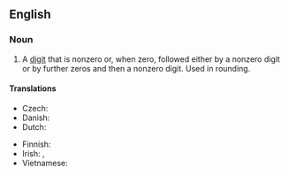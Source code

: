 ==English==
{{wikipedia}}

===Noun===
{{en-noun}}

# {{lb|en|mathematics}} A [[digit]] that is nonzero or, when zero, followed either by a nonzero digit or by further zeros and then a nonzero digit. Used in rounding.

====Translations====
{{trans-top|digit}}
* Czech: {{t|cs|platná číslice|f}}
* Danish: {{t|da|betydende ciffer|n}}
* Dutch: {{t|nl|beduidend cijfer|n}}
{{trans-mid}}
* Finnish: {{t+|fi|merkitsevä}} {{t+|fi|numero}}
* Irish: {{t|ga|digit shuntasach|f}}, {{t|ga|figiúr suntasach|m}}
* Vietnamese: {{t|vi|chữ số có nghĩa}}
{{trans-bottom}}